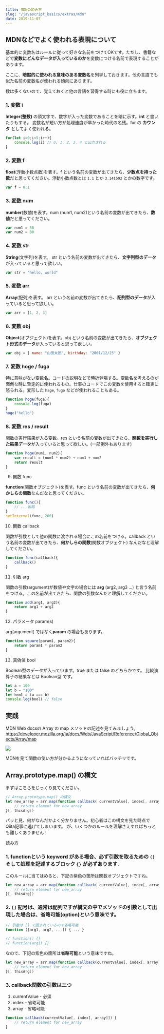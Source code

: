 ```yaml
---
title: MDNの読み方
slug: "/javascript_basics/extras/mdn"
date: 2019-11-07
---
```


## MDNなどでよく使われる表現について

基本的に変数名はルールに従って好きな名前をつけてOKです。ただし、書籍などで**変数にどんなデータが入っているのか**を変数につける名前で表現することがあります。

ここに、**暗黙的に使われる意味のある変数名**を列挙しておきます。他の言語でも似た名前の変数名が使われる傾向にあります。

数は多くないので、覚えておくと他の言語を習得する時にも役に立ちます。

### 1. 変数 i

**Integer(整数)** の頭文字で、数字が入った変数であることを暗に示す。**int** と書いたりもする。
変数名が短い方が処理速度が早かった時代の名残。for の **カウンタ** としてよく使われる。

```js
for(let i=0;i<5;i++){
    console.log(i) // 0, 1, 2, 3, 4 と出力される
}
```

### 2. 変数 f

**float**(浮動小数点数)を表す。f という名前の変数が出てきたら、**少数点を持った数**だと思ってください。浮動小数点数とは `1.1` とか `3.141592` とかの数字です。

```js
var f = 0.1
```

### 3. 変数 num

**number**(数値)を表す。num (num1, num2)という名前の変数が出てきたら、**数値**だと思ってください。

```js
var num1 = 50
var num2 = 80
```

### 4. 変数 str

**String**(文字列)を表す。 str という名前の変数が出てきたら、**文字列型のデータ**が入っていると思って欲しい。

```js
var str = "hello, world"
```

### 5. 変数 arr

**Array**(配列)を表す。 arr という名前の変数が出てきたら、**配列型のデータ**が入っていると思って欲しい。

```js
var arr = [1, 2, 3]
```

### 6. 変数 obj

**Object**(オブジェクト)を表す。obj という名前の変数が出てきたら、**オブジェクト形式のデータ**が入っていると思って欲しい。

```js
var obj = { name: "山田太郎", birthday: "2001/12/25" }
```

### 7. 変数 hoge / fuga

特に意味がない変数名。コードの説明などで時折登場する。変数名を考えるのが面倒な時に暫定的に使われるもの。仕事のコードでこの変数を使用すると確実に怒られる。変形した `hage`, `fugo` などが使われることもある。

```js
function hoge(fuga){
    console.log(fuga)
}
hoge("hello")
```

### 8. 変数 res / result

関数の実行結果が入る変数。res という名前の変数が出てきたら、**関数を実行した結果データ**が入っていると思って欲しい。(一部例外もあります)

```js
function hoge(num1, num2){
    var result = (num1 * num2) + num1 + num2
    return result
}
```

9. 関数 func

**function**(関数オブジェクト)を表す。func という名前の変数が出てきたら、**何かしらの関数**なんだなと思ってください。

```js
function func(){
    // ...省略
}
setInterval(func, 200)
```

10. 関数 callback

関数が引数として他の関数に渡される場合にこの名前をつける。callback という名前の変数が出てきたら、**何かしらの関数**(関数オブジェクト) なんだなと理解してください。

```js
function func(callback){
    callback()
}
```

11. 引数 arg

関数の引数(argument)が数値や文字の場合には **arg**  (arg2, arg3 …) と言う名前をつける。この名前が出てきたら、関数の引数なんだと理解してください。

```js
function add(arg1, arg2){
    return arg1 + arg2
}
```

12. パラメータ param(s)

arg(argument) ではなく**param** の場合もあります。

```js
function square(param1, param2){
    return param1 * param2
}
```

13. 真偽値 bool

Boolean型のデータが入っています。true または false のどちらかです。
比較演算子の結果などは Boolean型 です。

```js
let a = 100
let b = "100"
let bool = (a === b)
console.log(bool) // false
```

## 実践

MDN Web docsの Array の map メソッドの記述を見てみましょう。
https://developer.mozilla.org/ja/docs/Web/JavaScript/Reference/Global_Objects/Array/map

![](./mdn_01.png)

MDNを見て関数の使い方が分かるようになっていればバッチリです。


## Array.prototype.map() の構文

まずはこちらをじっくり見てください。

```js
// Array.prototype.map() の構文
let new_array = arr.map(function callback( currentValue[, index[, array]]) {
    // return element for new_array
}[, thisArg])
```


パッと見、何がなんだかよく分かりません。初心者はこの構文を見た時点でQiita記事に逃げてしまいます。
が、いくつかのルールを理解さえすればちっとも難しくありません！

読み方
### 1. **function**という **keyword** がある場合、必ず引数を取るための `()` そして処理を記述するブロック `{}` が必ずあります.

このルールに当てはめると、下記の紫色の箇所は関数オブジェクトですね。

```js
let new_array = arr.map(function callback( currentValue[, index[, array]]) {
    // return element for new_array
}[, thisArg])
```

### 2. `[]` 記号は、通常は配列ですが構文の中でメソッドの引数として出現した場合は、省略可能(**option**)という意味です。

```js
// 引数は [] で囲まれているので省略可能
function ([arg1, arg2, ...]) { ... }
　
// function() {}
// function(arg1) {}
```

なので、下記の紫色の箇所は**省略可能**という意味ですね。

```js
let new_array = arr.map(function callback(currentValue[, index[, array]]) {
    // return element for new_array
}[, thisArg])
```

### 3. callback関数の引数は三つ

1. currentValue - 必須
2. index - 省略可能
3. array - 省略可能

```js
function callback(currentValue[, index[, array]]) {
    // return element for new_array
}
```
